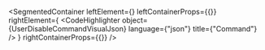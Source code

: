 
<SegmentedContainer
  leftElement={<UserDisableCommandDesc />}
  leftContainerProps={{}}
  rightElement={
    <CodeHighlighter
      object={UserDisableCommandVisualJson}
      language={"json"}
      title={"Command"}
    />
  }
  rightContainerProps={{}}
/>
